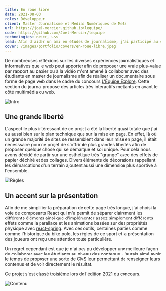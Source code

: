```yaml
---
title: En roue libre
date: 2021-08-03
roles: Développeur
client: Master Journalisme et Médias Numériques de Metz
url: https://joel-mercier.github.io/lequipe/
code: https://github.com/Joel-Mercier/lequipe
technologies: React, CSS
lead: Afin d'aider un ami en études de journalisme, j'ai participé au concours L'Équipe Explore du journal sportif L'Équipe en assurant la réalisation technique d'un support web pour leurs recherches, articles et tournages sur le thème du Bike Polo.
cover: /images/portfolio/covers/en-roue-libre.jpeg
---
```


De nombreuses réfléxions sur les diverses expériences journalistiques et informatives que le web peut apporter afin de proposer une vraie plus-value par rapport au papier ou à la vidéo m'ont amené à collaborer avec des étudiants en master de journalisme afin de réaliser un documentaire sous forme de page web dans le cadre du concours [L'Équipe Explore](https://www.lequipe.fr/explore/). Cette section du journal propose des articles très interactifs mettants en avant le côté multimédia du web.

![Intro](/images/portfolio/en-roue-libre/intro@1x.jpeg)

## Une grande liberté

L'aspect le plus intéressant de ce projet a été la liberté quasi totale que j'ai eu aussi bien sur le plan technique que sur la mise en page. En effet, là où un grande majorité de sites se ressemblent dans leur mise en page, il était nécesssaire pour ce projet de s'offrir de plus grandes libertés afin de proposer quelque chose qui se démarque et soi unique. Pour cela nous avons décidé de partir sur une esthétique très "grunge" avec des effets de papier déchiré et des collages. Divers éléments de décorations rappellant les démarcations d'un terrain ajoutent aussi une dimension plus sportive à l'ensemble.

![Règles](/images/portfolio/en-roue-libre/stack@1x.jpeg)

## Un accent sur la présentation

Afin de me simplifier la préparation de cette page très longue, j'ai choisi la voie de composants React qui m'a permit de séparer clairement les différents éléments ainsi que d'implémenter assez simplement différents effets comme la parallaxe et les animations basées sur des propriétés physique avec [react-spring](https://www.react-spring.dev/). Avec ces outils, certaines parties comme comme l'historique du bike polo, les règles de ce sport et la présentation des joueurs ont réçu une attention toute particulière.

Un regret cependant est que je n'ai pas pu développer une meilleure façon de collaborer avec les étudiants au niveau des contenus. J'aurais aimé avoir le temps de proposer une sorte de CMS leur permettant de renseigner leurs contenus et de voir directement le résultat.

Ce projet s'est classé [troisième](https://www.lequipe.fr/Medias/Actualites/Les-etudiants-de-l-esj-lille-laureats-du-prix-explore/1264734) lors de l'édition 2021 du concours.

![Contenu](/images/portfolio/en-roue-libre/content@1x.jpeg)